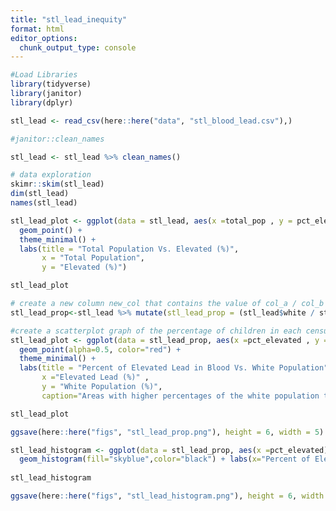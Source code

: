 ```yaml
---
title: "stl_lead_inequity"
format: html
editor_options: 
  chunk_output_type: console
---
```


```r
#Load Libraries
library(tidyverse)
library(janitor)
library(dplyr)
```

```r
stl_lead <- read_csv(here::here("data", "stl_blood_lead.csv"),)

#janitor::clean_names

stl_lead <- stl_lead %>% clean_names() 
```



```r
# data exploration
skimr::skim(stl_lead)
dim(stl_lead)
names(stl_lead)
```

```r
stl_lead_plot <- ggplot(data = stl_lead, aes(x =total_pop , y = pct_elevated)) + 
  geom_point() +
  theme_minimal() +
  labs(title = "Total Population Vs. Elevated (%)",
       x = "Total Population",
       y = "Elevated (%)")

stl_lead_plot
```

```r
# create a new column new_col that contains the value of col_a / col_b
stl_lead_prop<-stl_lead %>% mutate(stl_lead_prop = (stl_lead$white / stl_lead$total_pop)*100)
```


```r
#create a scatterplot graph of the percentage of children in each census tract with elevated blood lead levels (pctElevated) versus the percent of each census tract identifying as white.
stl_lead_plot <- ggplot(data = stl_lead_prop, aes(x =pct_elevated , y = stl_lead_prop)) + 
  geom_point(alpha=0.5, color="red") +
  theme_minimal() +
  labs(title = "Percent of Elevated Lead in Blood Vs. White Population",
       x ="Elevated Lead (%)" ,
       y = "White Population (%)",
       caption="Areas with higher percentages of the white population tend to have lower levels of elevated lead in the blood. Conversely, areas with lower percentages of the white population exhibit higher levels of lead in the blood") + theme(plot.caption = element_text(size = 10, hjust = 0.5))

stl_lead_plot
```

```r
ggsave(here::here("figs", "stl_lead_prop.png"), height = 6, width = 5)
```

```r
stl_lead_histogram <- ggplot(data = stl_lead_prop, aes(x =pct_elevated))+ 
  geom_histogram(fill="skyblue",color="black") + labs(x="Percent of Elevated Lead in Blood")
                             
stl_lead_histogram
```
```r
ggsave(here::here("figs", "stl_lead_histogram.png"), height = 6, width = 5)
```

